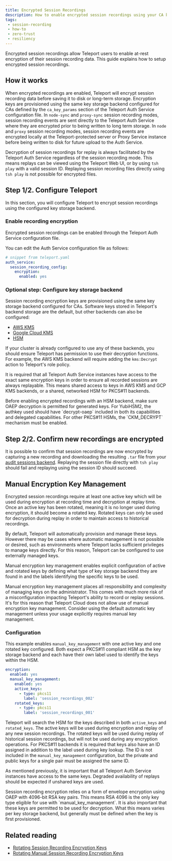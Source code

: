 ```yaml
---
title: Encrypted Session Recordings
description: How to enable encrypted session recordings using your CA key backend.
tags:
 - session-recording
 - how-to
 - zero-trust
 - resiliency
---
```


Encrypted session recordings allow Teleport users to enable at-rest encryption
of their session recording data. This guide explains how to setup encrypted
session recordings.

## How it works

When encrypted recordings are enabled, Teleport will encrypt session recording
data before saving it to disk or long-term storage. Encryption keys are
provisioned using the same key storage backend configured for CAs defined by
the `ca_key_params` section of the Teleport Auth Service configuration file. In
`node-sync` and `proxy-sync` session recording modes, session recording events
are sent directly to the Teleport Auth Service where they are encrypted prior
to being written to long term storage. In `node` and `proxy` session recording
modes, session recording events are encrypted locally at the Teleport-protected
server or Proxy Service instance before being written to disk for future upload
to the Auth Service.

Decryption of session recordings for replay is always facilitated by the
Teleport Auth Service regardless of the session recording mode. This means
replays can be viewed using the Teleport Web UI, or by using `tsh play`
with a valid session ID. Replaying session recording files directly using
`tsh play` is not possible for encrypted files.

## Step 1/2. Configure Teleport

In this section, you will configure Teleport to encrypt session recordings
using the configured key storage backend.

### Enable recording encryption

Encrypted session recordings can be enabled through the Teleport Auth
Service configuration file.

You can edit the Auth Service configuration file as follows:

```yaml
# snippet from teleport.yaml
auth_service:
  session_recording_config:
    encryption:
      enabled: yes
```

### Optional step: Configure key storage backend

Session recording encryption keys are provisioned using the same key storage
backend configured for CAs. Software keys stored in Teleport's backend storage
are the default, but other backends can also be configured:

- [AWS KMS](../../../../zero-trust-access/deploy-a-cluster/aws-kms.mdx)
- [Google Cloud KMS](../../../../zero-trust-access/deploy-a-cluster/gcp-kms.mdx)
- [HSM](../../../../zero-trust-access/deploy-a-cluster/hsm.mdx)

If your cluster is already configured to use any of these backends, you should
ensure Teleport has permission to use their decryption functions. For example,
the AWS KMS backend will require adding the `kms:Decrypt` action to Teleport's
role policy.

It is required that all Teleport Auth Service instances have access to the
exact same encryption keys in order to ensure all recorded sessions are always
replayable. This means shared access to keys in AWS KMS and GCP KMS backends,
or a shared, networked HSM for PKCS#11 backends.

<Admonition type="note">
Before enabling encrypted recordings with an HSM backend, make sure OAEP
decryption is permitted for generated keys. For YubiHSM2, the authkey used
should have `decrypt-oaep` included in both its capabilities and delegated
capabilities. For other PKCS#11 HSMs, the `CKM_DECRYPT` mechanism must be
enabled.
</Admonition>

## Step 2/2. Confirm new recordings are encrypted

It is possible to confirm that session recordings are now encrypted by
capturing a new recording and downloading the resulting `.tar` file from your
[audit sessions backend](../../../../reference/architecture/session-recording.mdx#storage).
Replaying the session file directly with `tsh play` should fail and replaying
using the session ID should succeed.

## Manual Encryption Key Management

Encrypted session recordings require at least one active key which will be used
during encryption at recording time and decryption at replay time. Once an
active key has been rotated, meaning it is no longer used during encryption, it
should become a rotated key. Rotated keys can only be used for decryption
during replay in order to maintain access to historical recordings.

By default, Teleport will automatically provision and manage these keys.
However there may be cases where automatic management is not possible or
desired, such as environments where Teleport lacks sufficient privileges to
manage keys directly. For this reason, Teleport can be configured to use
externally managed keys.

Manual encryption key management enables explicit configuration of active
and rotated keys by defining what type of key storage backend they are found in
and the labels identifying the specific keys to be used.

<Admonition type="warning">
Manual encryption key management places all responsibility and complexity of
managing keys on the administrator. This comes with much more risk of a
misconfiguration impacting Teleport's ability to record or replay sessions.
It's for this reason that Teleport Cloud does not allow use of manual
encryption key management. Consider using the default automatic key management
unless your usage explicitly requires manual key management.
</Admonition>

### Configuration

This example enables `manual_key_management` with one active key and one
rotated key configured. Both expect a PKCS#11 compliant HSM as the key storage
backend and each have their own label used to identify the keys within the HSM.

```yaml
encryption:
  enabled: yes
  manual_key_management:
    enabled: yes
    active_keys:
      - type: pkcs11
        label: 'session_recordings_002'
    rotated_keys:
      - type: pkcs11
        label: 'session_recordings_001'
```

Teleport will search the HSM for the keys described in both `active_keys` and
`rotated_keys`. The active keys will be used during encryption and replay of
any new session recordings. The rotated keys will be used during replay of
historical session recordings, but will not be used during any encryption
operations. For PKCS#11 backends it is required that keys also have an ID
assigned in addition to the label used during key lookup. The ID is not
included in the `manual_key_management` configuration, but the private and
public keys for a single pair must be assigned the same ID.

As mentioned previously, it is important that all Teleport Auth Service
instances have access to the same keys. Degraded availability of replays should
be expected if unshared keys are used.

<Admonition type="warning">
Session recording encryption relies on a form of envelope encryption using OAEP
with 4096-bit RSA key pairs. This means RSA 4096 is the only key type eligible
for use with `manual_key_management`. It is also important that these keys are
permitted to be used for decryption. What this means varies per key storage
backend, but generally must be defined when the key is first provisioned.
</Admonition>

## Related reading

- [Rotating Session Recording Encryption Keys](./rotating-keys.mdx)
- [Rotating Manual Session Recording Encryption Keys](./rotating-manual-keys.mdx)
